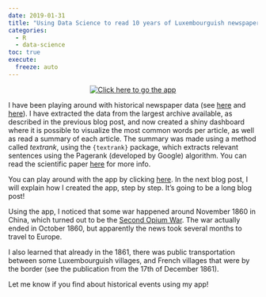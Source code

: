 ```yaml
---
date: 2019-01-31
title: "Using Data Science to read 10 years of Luxembourguish newspapers from the 19th century"
categories:
  - R
  - data-science
toc: true
execute:
  freeze: auto
---
```



<div style="text-align:center;">
<p><a href="https://brodriguesco.shinyapps.io/newspapers_app/">
<img src="../assets/img/tf_idf.png" title = "Click here to go the app"></a></p>
</div>
<p>I have been playing around with historical newspaper data (see
<a href="2019-01-04-newspapers.qmd">here</a> and
<a href="2019-01-13-newspapers_mets_alto.qmd">here</a>). I have extracted the
data from the largest archive available, as described in the previous blog post, and now created
a shiny dashboard where it is possible to visualize the most common words per article, as well as
read a summary of each article.
The summary was made using a method called <em>textrank</em>, using the <code>{textrank}</code> package, which extracts
relevant sentences using the Pagerank (developed by Google) algorithm. You can read the scientific
paper <a href="https://web.eecs.umich.edu/~mihalcea/papers/mihalcea.emnlp04.pdf">here</a> for more info.</p>
<p>You can play around with the app by clicking <a href="https://brodriguesco.shinyapps.io/newspapers_app/">here</a>.
In the next blog post, I will explain how I created the app, step by step. It’s going to be a long blog post!</p>
<p>Using the app, I noticed that some war happened around November 1860 in China, which turned out to
be the <a href="https://en.wikipedia.org/wiki/Second_Opium_War">Second Opium War</a>. The war actually ended
in October 1860, but apparently the news took several months to travel to Europe.</p>
<p>I also learned that already in the 1861, there was public transportation between some Luxembourguish villages,
and French villages that were by the border (see the publication from the 17th of December 1861).</p>
<p>Let me know if you find about historical events using my app!</p>
